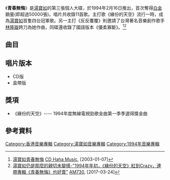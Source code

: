 {{Album infobox | <!-- See Wikipedia:WikiProject_Albums -->
|  Name        = 青春無悔
|  Type        = 專輯
|  Artist      = [[湯寶如|湯寶如]]
|  Cover       = 湯寶如_青春無悔1994.jpg
|  Released    = 1994年2月16日
|  Recorded    = 1993年11月
|  Genre       = [[粵語流行音樂|粵語流行音樂]]
|  Length      = 49分56秒
|  Label       = [[寶麗金|寶麗金]]
|  Number      = 
|  Producer    = [[向雪懷|向雪懷]]、[[葉廣權|葉廣權]]
|  Last album  = [[我和秋天有個約會_EP|我和秋天有個約會 (EP)]]<br />（1993年8月）
|  This album  = 青春無悔<br />（1994年2月16日）
|  Next album  = [[來吧123_EP|來吧123 (EP)]]<br />（1994年3月）}}

《'''青春無悔'''》是[[湯寶如|湯寶如]]的第三張個人大碟，於1994年2月16日推出，首次奪得[[白金|白金]]銷量(即超過50000張)。唱片共收錄11首歌。主打歌《緣份的天空》流行一時，成為[[湯寶如|湯寶如]]首隻四台冠軍歌。另一主打《反反覆覆》則邀請了台灣著名音樂創作歌手[[林隆璇|林隆璇]]跨刀為她作曲，同碟還收錄了國語版本《優柔寡斷》。<ref>[http://music.cdhaha.net/?p=1894 湯寶如青春無悔] [[CD_Haha_Music|CD Haha Music]], [2003-01-07]</ref><ref>[https://www.am730.com.hk/column/%E5%A8%9B%E6%A8%82/%E6%B9%AF%E5%AF%B6%E5%A6%82%E4%BB%8D%E6%98%AF%E9%82%A3%E9%BA%BC%E7%9A%84%E8%A6%AA%E5%88%87%E6%9C%AA%E8%AE%8A%E6%A8%A3-71382 湯寶如仍是那麼的親切未變樣-"1994年年初，《緣份的天空》紅到Crazy，連帶專輯《青春無悔》也好賣"] [[AM730|AM730]], [2017-03-24]</ref>

==曲目==
{{Tracklist
| collapsed = 
| headline = 
| font_size = 
| total_length = 

| all_writing = 
| all_music = 
| all_lyrics = 
| all_arranger = 
| all_producer = 
| all_except = 

| music_credits = yes
| lyrics_credits = yes
| arranger_credits = yes
| producer_credits = yes
| extra_column = 
| longnote_column = yes

| title1 = 沒有回憶的冬季
| music1 = [[蔡國權|蔡國權]] 
| lyrics1 = [[向雪懷|向雪懷]]
| arranger1 = [[盧東尼|盧東尼]]
| producer1 = [[陳劍和|陳劍和]]
| longnote1 = '''第四主打'''
| length1 =

| title2 = 來吧123
| music2 = [[Anders_Gienmark|Anders Gienmark]]
| lyrics2 = [[周禮茂|周禮茂]] 
| arranger2 = 盧東尼
| producer2 = [[葉廣權|葉廣權]]
| longnote2 = '''第二主打'''<br />改編自[[Lis_Sorensen|Lis Sorensen]]的《100 Gange Til》<br>國語版本為[[金完宣|金完宣]]《肯定的美麗》
| length2 =

| title3 = 緣份的天空（西雅圖的失眠人）
| music3 = [[趙容弼|趙容弼]]
| lyrics3 = [[陳少琪|陳少琪]]
| arranger3 = [[方樹樑|方樹樑]]
| producer3 = 陳劍和
| longnote3 = '''第一主打'''<br />改編自[[趙容弼|趙容弼]]的《恋にゆれて》
| length3 =

| title4 = 狂戀吧
| music4 = 盧東尼
| lyrics4 = [[簡寧|簡寧]]
| arranger4 = 盧東尼
| producer4 = 陳劍和
| longnote4 =
| length4 =

| title5 = 反反覆覆
| music5 = [[林隆璇|林隆璇]]
| lyrics5 = 向雪懷
| arranger5 = 盧東尼
| producer5 = 陳劍和
| longnote5 = '''第三主打'''

| title6 = 只要你關注
| music6 = [[松浦有希|松浦有希]] 
| lyrics6 = [[潘源良|潘源良]]
| arranger6 = 盧東尼
| producer6 = 葉廣權
| longnote6 = 改編自[[南青山少女歌劇團|南青山少女歌劇團]]的《好きだから》<br>國語版本為金完宣《一顆心換一份情》
| length6 =

| title7 = 青春無悔
| music7 =  [[浜圭介|浜圭介]] 
| lyrics7 = [[簡寧|簡寧]]
| arranger7 = [[梁偉基|梁偉基]]
| producer7 = 陳劍和
| longnote7 = 
| length7 =

| title8 = 寶貝甜心
| music8 = [[小豐|小豐]]
| lyrics8 = 向雪懷
| arranger8 = 張兆鴻
| producer8 = 陳劍和
| longnote8 = 無線電視卡通片集《媽媽是小四年生》主題曲
| length8 =

| title9 = 偷窺
| music9 = [[C.Y.Kong|C.Y.Kong]]
| lyrics9 = 陳少琪
| arranger9 = C.Y.Kong
| producer9 = 陳劍和
| longnote9 = 
| length9 =

| title10 = 為何不可一生愛你
| music10 = [[徐日勤|徐日勤]] 
| lyrics10 = [[向雪懷|向雪懷]]
| arranger10 = 方樹樑
| producer10 = 陳劍和
| longnote10 =
| length10 =

| title11 = 優柔寡斷
| note11 = 國語
| music11 = 林隆璇
| lyrics11 = [[何啟弘|何啟弘]]
| arranger11 = 盧東尼
| producer11 = 陳劍和
| longnote11 = 《反反覆覆》國語版
| length11 = 
}}

== 唱片版本 ==
* CD版
*盒帶版

==獎項==
* 《緣份的天空》---- 1994年度無線電視勁歌金曲第一季季選得獎金曲

==參考資料==
{{references}}

{{湯寶如}}

[[Category:香港音樂專輯|Category:香港音樂專輯]]
[[Category:湯寶如音樂專輯|Category:湯寶如音樂專輯]]
[[Category:1994年音樂專輯|Category:1994年音樂專輯]]